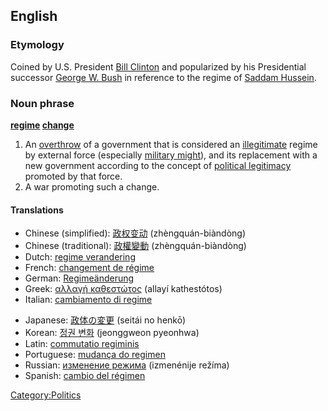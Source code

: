==English==
===Etymology===
Coined by U.S. President [[w:Bill Clinton|Bill Clinton]] and popularized by his Presidential successor [[w:George W. Bush|George W. Bush]] in reference to the regime of [[w:Saddam Hussein|Saddam Hussein]].

===Noun phrase===
{{wikipedia}}
'''[[regime]] [[change]]'''

#An [[overthrow]] of a government that is considered an [[illegitimate]] regime by external force (especially [[military might]]), and its replacement with a new government according to the concept of [[political legitimacy]] promoted by that force.
#A war promoting such a change.

====Translations====
{{top}}
*Chinese (simplified): [[政权变动]] (zhèngquán-biàndòng)
*Chinese (traditional): [[政權變動]] (zhèngquán-biàndòng)
*Dutch: [[regime verandering]]
*French: [[changement de régime]] {{m}}
*German: [[Regimeänderung]] {{f}}
*Greek: [[αλλαγή καθεστώτος]] (allayí kathestótos) {{f}}
*Italian: [[cambiamento di regime]] {{m}}
{{mid}}
*Japanese: [[政体の変更]] (seitái no henkō)
*Korean: [[정권 변화]] (jeonggweon pyeonhwa)
*Latin: [[commutatio regiminis]] <!-- commutationis regiminis ''genitive'', commutationes regiminium ''nominative plural'' ... BELONGS ON THE RESPECTIVE PAGE -->
*Portuguese: [[mudança do regimen]] {{f}}
*Russian: [[изменение режима]] (izmenénije režíma) {{n}}
*Spanish: [[cambio del régimen]] {{m}}
{{bottom}}

[[Category:Politics]]